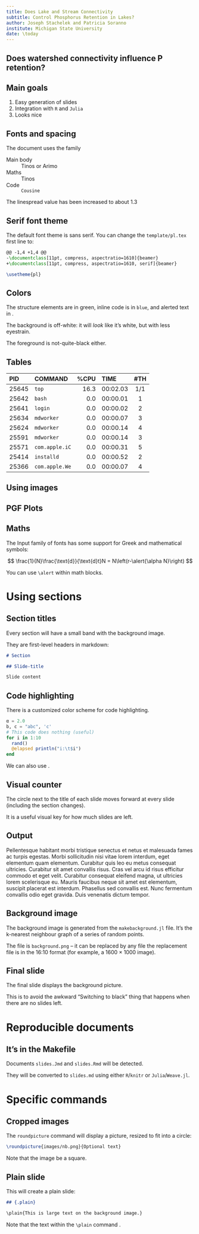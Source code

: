 ```yaml
---
title: Does Lake and Stream Connectivity
subtitle: Control Phosphorus Retention in Lakes?
author: Joseph Stachelek and Patricia Soranno
institute: Michigan State University
date: \today
---
```


## Does watershed connectivity influence P retention?

## Main goals

1. Easy generation of slides
2. Integration with `R` and `Julia`
3. Looks nice

## Fonts and spacing

The document uses the \alert{Google Crosscore} family

Main body
: Tinos or Arimo

Maths
: $\text{Tinos}$

Code
: `Cousine`

The linespread value has been increased to about $1.3$

## Serif font theme

The default font theme is sans serif. You can change the `template/pl.tex` first line to:

~~~ latex
@@ -1,4 +1,4 @@
-\documentclass[11pt, compress, aspectratio=1610]{beamer}
+\documentclass[11pt, compress, aspectratio=1610, serif]{beamer}

\usetheme{pl}
~~~

## Colors

The structure elements are in green, inline code is in `blue`, and alerted text
in \alert{orange}.

The background is off-white: it will *look* like it's white, but with less
eyestrain.

The foreground is not-quite-black either.

## Tables

| PID   | COMMAND        | %CPU | TIME     | #TH |
|:------|:---------------|-----:|:---------|:---:|
| 25645 | `top`          | 16.3 | 00:02.03 | 1/1 |
| 25642 | `bash`         |  0.0 | 00:00.01 |  1  |
| 25641 | `login`        |  0.0 | 00:00.02 |  2  |
| 25634 | `mdworker`     |  0.0 | 00:00.07 |  3  |
| 25624 | `mdworker`     |  0.0 | 00:00.14 |  4  |
| 25591 | `mdworker`     |  0.0 | 00:00.14 |  3  |
| 25571 | `com.apple.iC` |  0.0 | 00:00.31 |  5  |
| 25414 | `installd`     |  0.0 | 00:00.52 |  2  |
| 25366 | `com.apple.We` |  0.0 | 00:00.07 |  4  |

## Using images

\includegraphics[width=\textwidth]{figures/density.pdf}

## PGF Plots

\centering
\begin{tikzpicture}
  \begin{axis}[width=0.8\textwidth,height=0.6\textheight,grid=major,xlabel=$x$,ylabel=$f(x)$]
  \addplot {-x^5 - 242};
  \addlegendentry{model}
  \addplot coordinates { (-4.77778,2027.60977) (-3.55556,347.84069) (-2.33333,22.58953) (-1.11111,-493.50066) (0.11111,46.66082) (1.33333,-205.56286) (2.55556,-341.40638) (3.77778,-1169.24780) (5.00000,-3269.56775) };
  \addlegendentry{estimate}
  \end{axis}
\end{tikzpicture}

## Maths

The Input family of fonts has some support for Greek and mathematical symbols:

$$
\frac{1}{N}\frac{\text{d}}{\text{d}t}N = N\left(r-\alert{\alpha N}\right)
$$

You can use `\alert` within math blocks.

# Using sections

## Section titles

Every section will have a small band with the background image.

They are first-level headers in markdown:

~~~ md
# Section

## Slide-title

Slide content
~~~

## Code highlighting

There is a customized color scheme for code highlighting.

~~~ julia
α = 2.0
b, c = "abc", 'c'
# This code does nothing (useful)
for i in 1:10
  rand()
  @elapsed println("i:\t$i")
end
~~~

We can also use \alert{unicode characters}.

## Visual counter

The circle next to the title of each slide moves forward at every slide
(including the section changes).

It is a useful visual key for how much slides are left.

## Output

Pellentesque habitant morbi tristique senectus et netus et malesuada fames ac
turpis egestas. Morbi sollicitudin nisi vitae lorem interdum, eget elementum
quam elementum. Curabitur quis leo eu metus consequat ultricies. Curabitur sit
amet convallis risus. Cras vel arcu id risus efficitur commodo et eget velit.
Curabitur consequat eleifend magna, ut ultricies lorem scelerisque eu. Mauris
faucibus neque sit amet est elementum, suscipit placerat est interdum. Phasellus
sed convallis est. Nunc fermentum convallis odio eget gravida. Duis venenatis
dictum tempor.

## Background image

The background image is generated from the `makebackground.jl` file. It's the
k-nearest neighbour graph of a series of random points.

The file is `background.png` -- it can be replaced by any file \alert{as long
as} the replacement file is in the 16:10 format (for example, a 1600 $\times$
1000 image).

## Final slide

The final slide displays the background picture.

This is to avoid the awkward "Switching to black" thing that happens when there
are no slides left.

# Reproducible documents

## It's in the Makefile

Documents `slides.Jmd` and `slides.Rmd` will be detected.

They will be converted to `slides.md` using either `R`/`knitr` or `Julia`/`Weave.jl`.

# Specific commands

## Cropped images

\begincols
\column{0.68\textwidth}

The `roundpicture` command will display a picture, resized to fit into a circle:

~~~ latex
\roundpicture{images/nb.png}{Optional text}
~~~

Note that the image \alert{must} be a square.

\hfill\column{0.28\textwidth}

\roundpicture{images/nb.png}{}

\stopcols

## Plain slide

This will create a plain slide:

~~~ markdown
## {.plain}

\plain{This is large text on the background image.}
~~~

Note that the text within the `\plain` command \alert{must be \LaTeX}.

## {.plain}
\plain{This is large text on the background image.}

